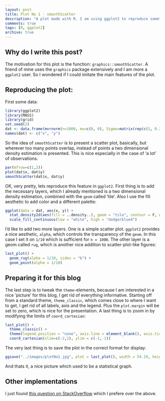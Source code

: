 ```yaml
---
layout: post
title: Plot No 1 - smoothScatter
description: "A plot made with R. I am using ggplot2 to reproduce something similar to graphics::smoothScatter."
comments: true
tags: [R, ggplot2]
archive: true
---
```

Why do I write this post?
-------------------------
The motivation for this plot is the function: `graphics::smoothScatter`. A friend of mine uses the `graphics` package extensively and I am more a `ggplot2` user. So I wondered if I could imitate the main features of the plot.

Reproducing the plot:
---------------------
First some data:

```r
library(ggplot2)
library(MASS)
library(grid)
set.seed(2)
dat <- data.frame(mvrnorm(n=1000, mu=c(0, 0), Sigma=matrix(rep(c(1, 0.2), 2), nrow = 2, ncol = 2)))
names(dat) <- c("x", "y")
```

So the idea of `smoothScatter` is to present a scatter plot, basically, but wherever too many points overlap, instead of points a two dimensional density estimation is presented. This is nice especially in the case of 'a lot' of observations.

```r
par(mfrow=c(1,2))
plot(dat$x, dat$y)
smoothScatter(dat$x, dat$y)
```
OK, very pretty, lets reproduce this feature in `ggplot2`. First thing is to add the necessary layers, which I already mentioned is a two dimensional density estimation, combined with the `geom` called 'tile'. Also I use the fill aesthetic to add color and a different palette:

```r
ggplot(data = dat, aes(x, y)) +
  stat_density2d(aes(fill = ..density..), geom = "tile", contour = F, n = 200) +
  scale_fill_continuous(low = "white", high = "dodgerblue4")
```
I'd like to add two more layers. One is a simple scatter plot. `ggplot2` provides a nice aesthetic, `alpha`, which controls the transparency of the `geom`. In this case I set it on `1/10` which is sufficient for `n = 1000`. The other layer is a geom called `rug`, which is another nice addition to scatter-plot-like figures:

```r
last_plot() +
  geom_rug(alpha = 1/10, sides = "b") +
  geom_point(alpha = 1/10)
```

Preparing it for this blog
--------------------------
The last step is to tweak the `theme`-elements, because I am interested in a nice 'picture' for this blog, I get rid of everything informative. Starting off from a standard theme, `theme_classic`, which comes close to where I want to get, I get rid of all labels, axis and the legend. Plus the `plot.margin` will be set to zero, which is nice for the presentation. A last thing is to zoom in by modifying the limits of `coord_cartesian`:

```r
last_plot() +
  theme_classic() +
  theme(legend.position = "none", axis.line = element_blank(), axis.ticks = element_blank(), axis.text = element_blank(), text = element_blank(), plot.margin = unit(c(0, 0, -0.56, -1), "cm")) +
  coord_cartesian(xlim=c(-2,2), ylim = c(-1, 1))
```

The very last thing is to save the plot in the correct format for display:

```r
ggsave("../images/plotNo1.jpg", plot = last_plot(), width = 54.19, height = 13.55, dpi = 300, units = "cm")
```
And thats it, a nice picture which used to be a statistical graph.

Other implementations
---------------------
I just found [this question on StackOverflow](http://stackoverflow.com/questions/13094827/how-to-reproduce-smoothscatters-outlier-plotting-in-ggplot) which I prefere over the above.
